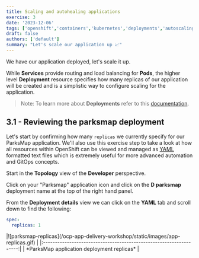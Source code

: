 ```yaml
---
title: Scaling and autohealing applications
exercise: 3
date: '2023-12-06'
tags: ['openshift','containers','kubernetes','deployments','autoscaling']
draft: false
authors: ['default']
summary: "Let's scale our application up 📈"
---
```


We have our application deployed, let's scale it up.

While **Services** provide routing and load balancing for **Pods**, the higher level **Deployment** resource specifies how many replicas of our application will be created and is a simplistic way to configure scaling for the application.

> Note: To learn more about **Deployments** refer to this [documentation](https://docs.openshift.com/container-platform/4.14/applications/deployments/what-deployments-are.html).


## 3.1 - Reviewing the parksmap deployment

Let's start by confirming how many `replicas` we currently specify for our ParksMap application. We'll also use this exercise step to take a look at how all resources within OpenShift can be viewed and managed as [YAML](https://www.redhat.com/en/topics/automation/what-is-yaml) formatted text files which is extremely useful for more advanced automation and GitOps concepts. 

Start in the **Topology** view of the **Developer** perspective.

Click on your "Parksmap" application icon and click on the **D parksmap** deployment name at the top of the right hand panel.

From the **Deployment details** view we can click on the **YAML** tab and scroll down to find the following:

```yaml
spec:
  replicas: 1
```

<Zoom>
|![parksmap-replicas](/ocp-app-delivery-workshop/static/images/app-replicas.gif) | 
|:-------------------------------------------------------------------:|
| *ParksMap application deployment replicas*                          |
</Zoom>

